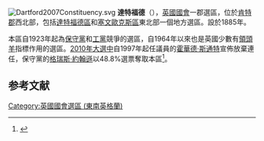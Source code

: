 [[File:Dartford2007Constituency.svg|right]]
'''達特福德'''（{{lang-en|Dartford}}），[[英國|英國]][[英國國會|國會]]一郡選區，位於[[肯特郡|肯特郡]]西北部，包括[[達特福德區|達特福德區]]和[[塞文歐克斯區|塞文歐克斯區]]東北部一個地方選區。設於1885年。

本區自1923年起為[[保守黨_(英國)|保守黨]]和[[工黨_(英國)|工黨]]競爭的選區，自1964年以來也是英國少數有[[領頭羊|領頭羊]]指標作用的選區。[[2010年英國大選|2010年大選中]]自1997年起任議員的[[霍華德·斯通特|霍華德·斯通特]]宣佈放棄連任，保守黨的[[格瑞斯·約翰遜|格瑞斯·約翰遜]]以48.8%選票奪取本區<ref name="">{{cite news
|publisher=[[英國廣播公司|英國廣播公司]]
|date=2010年5月7日
|title=Election 2010/Constituency/Dartford
|url=http://news.bbc.co.uk/1/shared/election2010/results/constituency/b31.stm
|accessdate=2010年10月29日
|archive-date=2017年8月23日
|archive-url=https://web.archive.org/web/20170823105552/http://news.bbc.co.uk/1/shared/election2010/results/constituency/b31.stm
|dead-url=no
}}</ref>。

==参考文献==
<div class="references-small">
<references></references>
</div>
{{英國國會選區 (東南英格蘭)}}
{{DEFAULTSORT:Dartford}}
[[Category:英國國會選區_(東南英格蘭)|Category:英國國會選區 (東南英格蘭)]]